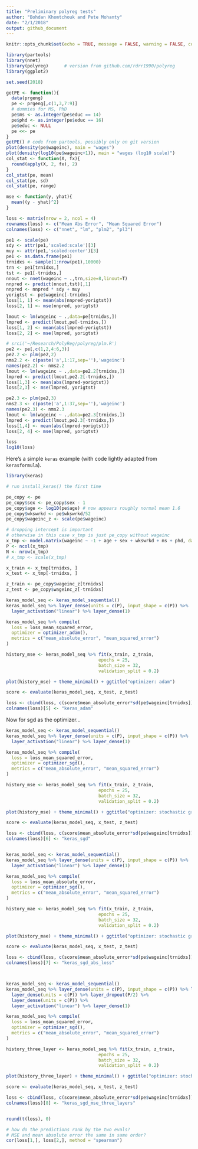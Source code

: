 ```yaml
---
title: "Preliminary polyreg tests"
author: "Bohdan Khomtchouk and Pete Mohanty"
date: "2/1/2018"
output: github_document
---
```



```r
knitr::opts_chunk$set(echo = TRUE, message = FALSE, warning = FALSE, comment = "")
```

```r
library(partools)
library(nnet)
library(polyreg)      # version from github.com/rdrr1990/polyreg
library(ggplot2)

set.seed(2018)

getPE <- function(){
  data(prgeng)
  pe <- prgeng[,c(1,3,7:9)]
  # dummies for MS, PhD
  pe$ms <- as.integer(pe$educ == 14)
  pe$phd <- as.integer(pe$educ == 16)
  pe$educ <- NULL
  pe <<- pe
}
getPE() # code from partools, possibly only on git version
plot(density(pe$wageinc), main = "wages")
plot(density(log10(pe$wageinc+1)), main = "wages (log10 scale)")
col_stat <- function(X, fx){
  round(apply(X, 2, fx), 2)
}
col_stat(pe, mean)
col_stat(pe, sd)
col_stat(pe, range)

mse <- function(y, yhat){
  mean((y - yhat)^2)
}

loss <- matrix(nrow = 2, ncol = 4)
rownames(loss) <- c("Mean Abs Error", "Mean Squared Error")
colnames(loss) <- c("nnet", "lm", "plm2", "pl3")

pe1 <- scale(pe)
sdy <- attr(pe1,'scaled:scale')[3]
muy <- attr(pe1,'scaled:center')[3]
pe1 <- as.data.frame(pe1)
trnidxs <- sample(1:nrow(pe1),10000)
trn <- pe1[trnidxs,]
tst <- pe1[-trnidxs,]
nnout <- nnet(wageinc ~ .,trn,size=8,linout=T)
nnpred <- predict(nnout,tst)[,1]
nnpred <- nnpred * sdy + muy
yorigtst <- pe$wageinc[-trnidxs]
loss[1, 1] <- mean(abs(nnpred-yorigtst))
loss[2, 1] <- mse(nnpred, yorigtst)

lmout <- lm(wageinc ~ .,data=pe[trnidxs,])
lmpred <- predict(lmout,pe[-trnidxs,])
loss[1, 2] <- mean(abs(lmpred-yorigtst))
loss[2, 2] <- mse(lmpred, yorigtst)

# srci('~/Research/PolyReg/polyreg/plm.R')
pe2 <- pe[,c(1,2,4:6,3)]
pe2.2 <- plm(pe2,2)
nms2.2 <- c(paste('a',1:17,sep=''),'wageinc')
names(pe2.2) <- nms2.2
lmout <- lm(wageinc ~ .,data=pe2.2[trnidxs,])
lmpred <- predict(lmout,pe2.2[-trnidxs,])
loss[1,3] <- mean(abs(lmpred-yorigtst))
loss[2,3] <- mse(lmpred, yorigtst)

pe2.3 <- plm(pe2,3)
nms2.3 <- c(paste('a',1:37,sep=''),'wageinc')
names(pe2.3) <- nms2.3
lmout <- lm(wageinc ~ .,data=pe2.3[trnidxs,])
lmpred <- predict(lmout,pe2.3[-trnidxs,])
loss[1,4] <- mean(abs(lmpred-yorigtst))
loss[2, 4] <- mse(lmpred, yorigtst)

loss
log10(loss)
```

Here's a simple `keras` example (with code lightly adapted from `kerasformula`).

```r
library(keras)

# run install_keras() the first time

pe_copy <- pe
pe_copy$sex <- pe_copy$sex - 1
pe_copy$age <- log10(pe$age) # now appears roughly normal mean 1.6
pe_copy$wkswrkd <- pe$wkswrkd/52
pe_copy$wageinc_z <- scale(pe$wageinc) 

# dropping intercept is important
# otherwise in this case x_tmp is just pe_copy without wageinc 
x_tmp <- model.matrix(wageinc ~ -1 + age + sex + wkswrkd + ms + phd, data = pe_copy, row.names = FALSE)
P <- ncol(x_tmp)
N <- nrow(x_tmp)
# x_tmp <- scale(x_tmp)

x_train <- x_tmp[trnidxs, ]
x_test <- x_tmp[-trnidxs, ]

z_train <- pe_copy$wageinc_z[trnidxs]
z_test <- pe_copy$wageinc_z[-trnidxs]

keras_model_seq <- keras_model_sequential()
keras_model_seq %>% layer_dense(units = c(P), input_shape = c(P)) %>%
  layer_activation("linear") %>% layer_dense(1)

keras_model_seq %>% compile(
  loss = loss_mean_squared_error,
  optimizer = optimizer_adam(),
  metrics = c("mean_absolute_error", "mean_squared_error")
)

history_mse <- keras_model_seq %>% fit(x_train, z_train,
                                   epochs = 25, 
                                   batch_size = 32,
                                   validation_split = 0.2)

plot(history_mse) + theme_minimal() + ggtitle("optimizer: adam")

score <- evaluate(keras_model_seq, x_test, z_test)

loss <- cbind(loss, c(score$mean_absolute_error*sd(pe$wageinc[trnidxs]), score$mean_squared_error*var(pe$wageinc[trnidxs])))
colnames(loss)[5] <- "keras_adam"
```
Now for sgd as the optimizer...
```r
keras_model_seq <- keras_model_sequential()
keras_model_seq %>% layer_dense(units = c(P), input_shape = c(P)) %>%
  layer_activation("linear") %>% layer_dense(1)

keras_model_seq %>% compile(
  loss = loss_mean_squared_error,
  optimizer = optimizer_sgd(),
  metrics = c("mean_absolute_error", "mean_squared_error")
)

history_mse <- keras_model_seq %>% fit(x_train, z_train,
                                   epochs = 25,
                                   batch_size = 32,
                                   validation_split = 0.2)

plot(history_mse) + theme_minimal() + ggtitle("optimizer: stochastic gradient descent")

score <- evaluate(keras_model_seq, x_test, z_test)

loss <- cbind(loss, c(score$mean_absolute_error*sd(pe$wageinc[trnidxs]), score$mean_squared_error*var(pe$wageinc[trnidxs])))
colnames(loss)[6] <- "keras_sgd"


keras_model_seq <- keras_model_sequential()
keras_model_seq %>% layer_dense(units = c(P), input_shape = c(P)) %>%
  layer_activation("linear") %>% layer_dense(1)

keras_model_seq %>% compile(
  loss = loss_mean_absolute_error,
  optimizer = optimizer_sgd(),
  metrics = c("mean_absolute_error", "mean_squared_error")
)

history_mae <- keras_model_seq %>% fit(x_train, z_train,
                                   epochs = 25,
                                   batch_size = 32,
                                   validation_split = 0.2)

plot(history_mae) + theme_minimal() + ggtitle("optimizer: stochastic gradient descent (with mean abs loss)")

score <- evaluate(keras_model_seq, x_test, z_test)

loss <- cbind(loss, c(score$mean_absolute_error*sd(pe$wageinc[trnidxs]), score$mean_squared_error*var(pe$wageinc[trnidxs])))
colnames(loss)[7] <- "keras_sgd_abs_loss"



keras_model_seq <- keras_model_sequential()
keras_model_seq %>% layer_dense(units = c(P), input_shape = c(P)) %>% layer_dropout(P/2) %>%
  layer_dense(units = c(P)) %>% layer_dropout(P/2) %>%
  layer_dense(units = c(P)) %>% 
  layer_activation("linear") %>% layer_dense(1)

keras_model_seq %>% compile(
  loss = loss_mean_squared_error,
  optimizer = optimizer_sgd(),
  metrics = c("mean_absolute_error", "mean_squared_error")
)

history_three_layer <- keras_model_seq %>% fit(x_train, z_train,
                                   epochs = 25,
                                   batch_size = 32,
                                   validation_split = 0.2)

plot(history_three_layer) + theme_minimal() + ggtitle("optimizer: stochastic gradient descent (three dense layers)")

score <- evaluate(keras_model_seq, x_test, z_test)

loss <- cbind(loss, c(score$mean_absolute_error*sd(pe$wageinc[trnidxs]), score$mean_squared_error*var(pe$wageinc[trnidxs])))
colnames(loss)[8] <- "keras_sgd_mse_three_layers"


round(t(loss), 0)

# how do the predictions rank by the two evals?
# MSE and mean absolute error the same in same order?
cor(loss[1,], loss[2,], method = "spearman")




```
